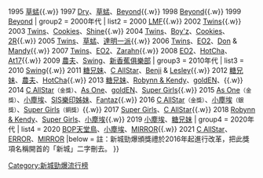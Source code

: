 {{Navbox with columns
|name    = 新城勁爆頒獎禮勁爆組合
|title   = [[新城勁爆頒獎禮]]勁爆組合
|titlestyle = background: #E6CFE6
|groupstyle = background: #E6CFE6
| group1 = 1990年代
| list1  = {{nowrap begin}}
1994 [[Beyond]]{{.w}}
1995 [[草蜢 (組合)|草蜢]]{{.w}}
1997 [[Dry]]、[[草蜢 (組合)|草蜢]]、[[Beyond]]{{.w}}
1998 [[Beyond]]{{.w}}
1999 [[Beyond]]
{{nowrap end}}
| group2 = 2000年代
| list2  = {{nowrap begin}}
2000 [[LMF]]{{.w}} 
2002 [[Twins]]{{.w}}
2003 [[Twins]]、[[Cookies (組合)|Cookies]]、[[Shine]]{{.w}}
2004 [[Twins]]、[[Boy'z]]、[[Cookies (組合)|Cookies]]、[[2R]]{{.w}}
2005 [[Twins]]、[[草蜢 (組合)|草蜢]]、[[達明一派]]{{.w}}
2006 [[Twins]]、[[EO2]]、[[李逸朗|Don]] & [[蔣雅文|Mandy]]{{.w}}
2007 [[Twins]]、[[EO2]]、[[Zarahn]]{{.w}}
2008 [[EO2]]、[[HotCha]]、[[At17]]{{.w}}
2009 [[農夫 (組合)|農夫]]、[[Swing (組合)|Swing]]、[[新香蕉俱樂部]]
{{nowrap end}}
| group3 = 2010年代
| list3  = {{nowrap begin}}
2010 [[Swing (組合)|Swing]]{{.w}}
2011 [[糖兄妹]]、[[C AllStar]]、[[姜文杰|Benji]] & [[姜麗文|Lesley]]{{.w}}
2012 [[糖兄妹]]、[[農夫 (組合)|農夫]]、[[HotCha]]{{.w}}
2013 [[糖兄妹]]、[[Robynn & Kendy]]、[[goldEN]]、{{link-yue|Super Gear|Super Gear}}{{.w}}
2014 [[C AllStar]]<small>（金獎）</small>、[[As One]]、[[goldEN]]、[[Super Girls]]{{.w}}
2015 [[As One]]<small>（金獎）</small>、[[小塵埃]]、[[SIS樂印姊妹]]、[[Fantaz]]{{.w}}
2016 [[C AllStar]]<small>（金獎）</small>、[[小塵埃]]<small>（銀獎）</small>、[[Super Girls]]<small>（銅獎）</small>{{.w}}
2017 [[Super Girls]]、[[C AllStar]]{{.w}}
2018 [[Robynn & Kendy]]、[[Super Girls]]、[[小塵埃]]{{.w}}
2019 [[小塵埃]]、[[糖兄妹]]
{{nowrap end}}
| group4 = 2020年代
| list4  = {{nowrap begin}}
2020 [[BOP (組合)|BOP天堂鳥]]、[[小塵埃]]、[[MIRROR (組合)|MIRROR]]{{.w}}
2021 [[C AllStar]]、[[ERROR (組合)|ERROR]]、[[MIRROR (組合)|MIRROR]]
{{nowrap end}}
|below = 註：新城勁爆頒獎禮於2016年起進行改革，把此獎項名稱開首的「新城」二字刪去。
}}
<noinclude>
[[Category:新城勁爆流行榜]]
</noinclude>